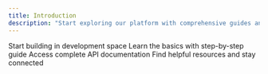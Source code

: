 ```yaml
---
title: Introduction
description: "Start exploring our platform with comprehensive guides and documentation"
---
```


<CardGroup cols={2}>
<Card title="Develope" icon="rocket" href="https://bots.messagesimproved.com/">
  Start building in development space
</Card>
<Card title="Quickstart" icon="bolt" href="/guide/quickstart">
  Learn the basics with step-by-step guide
</Card>
<Card title="API Docs" icon="book-bookmark" href="/api/introduction">
  Access complete API documentation
</Card>
<Card title="More resourse" icon="compass" href="/resource/blog">
  Find helpful resources and stay connected
</Card>
</CardGroup>
